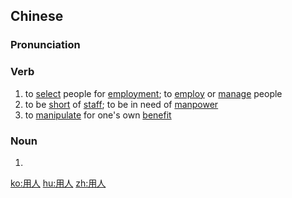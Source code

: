 ==Chinese==
{{zh-forms}}

===Pronunciation===
{{zh-pron
|m=yòngrén
|c=jung6 jan4
|mn=qz,xm:iōng-lîn/zz:iōng-lâng/qz,xm:ēng-lâng
|cat=v,n
}}

===Verb===
{{zh-verb}}

# to [[select]] people for [[employment]]; to [[employ]] or [[manage]] people
# to be [[short]] of [[staff]]; to be in need of [[manpower]]
# to [[manipulate]] for one's own [[benefit]]

===Noun===
{{zh-noun}}

# {{alternative form of|佣人|lang=zh}}

[[ko:用人]]
[[hu:用人]]
[[zh:用人]]
